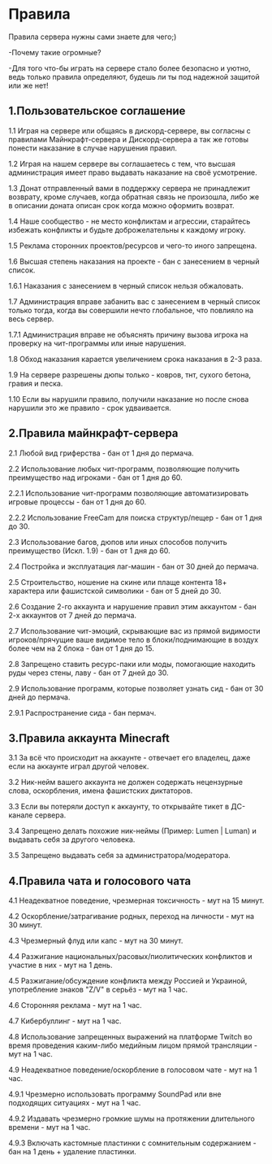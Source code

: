 # Правила

Правила сервера нужны сами знаете для чего;) 

-Почему такие огромные?

-Для того что-бы играть на сервере стало более безопасно и уютно, ведь только правила определяют, будешь ли ты под надежной защитой или же нет!

## 1.Пользовательское соглашение
1.1 Играя на сервере или общаясь в дискорд-сервере, вы согласны с правилами Майнкрафт-сервера и Дискорд-сервера а так же готовы понести наказание в случае нарушения правил.

1.2 Играя на нашем сервере вы соглашаетесь с тем, что высшая администрация имеет право выдавать наказание на своё усмотрение.

1.3 Донат отправленный вами в поддержку сервера не принадлежит возврату, кроме случаев, когда обратная связь не произошла, либо же в описании доната описан срок когда можно оформить возврат.

1.4 Наше сообщество - не место конфликтам и агрессии, старайтесь избежать конфликты и будьте доброжелательны к каждому игроку.

1.5 Реклама сторонних проектов/ресурсов и чего-то иного запрещена.

1.6 Высшая степень наказания на проекте - бан с занесением в черный список.

1.6.1 Наказания с занесением в черный список нельзя обжаловать.

1.7 Администрация вправе забанить вас с занесением в черный список только тогда, когда вы совершили нечто глобальное, что повлияло на весь сервер.

1.7.1 Администрация вправе не объяснять причину вызова игрока на проверку на чит-программы или иные нарушения.

1.8 Обход наказания карается увеличением срока наказания в 2-3 раза.

1.9 На сервере разрешены дюпы только - ковров, тнт, сухого бетона, гравия и песка.

1.10 Если вы нарушили правило, получили наказание но после снова нарушили это же правило - срок удваивается.


## 2.Правила майнкрафт-сервера

2.1 Любой вид гриферства - бан от 1 дня до пермача.

2.2 Использование любых чит-программ, позволяющие получить преимущество над игроками - бан от 1 дня до 60.

2.2.1 Использование чит-программ позволяющие автоматизировать игровые процессы - бан от 1 дня до 60.

2.2.2 Использование FreeCam для поиска структур/пещер - бан от 1 дня до 30.

2.3 Использование багов, дюпов или иных способов получить преимущество (Искл. 1.9) - бан от 1 дня до 60.

2.4 Постройка и эксплуатация лаг-машин - бан от 30 дней до пермача.

2.5 Строительство, ношение на скине или плаще контента 18+ характера или фашистской символики - бан от 5 дней до 30.

2.6 Создание 2-го аккаунта и нарушение правил этим аккаунтом - бан 2-х аккаунтов от 7 дней до пермача.

2.7 Использование чит-эмоций, скрывающие вас из прямой видимости игроков/прячущие ваше видимое тело в блоки/поднимающие в воздух более чем на 2 блока - бан от 1 дня до 15.

2.8 Запрещено ставить ресурс-паки или моды, помогающие находить руды через стены, лаву - бан от 7 дней до 30.

2.9 Использование программ, которые позволяет узнать сид - бан от 30 дней до пермача.

2.9.1 Распространение сида - бан пермач.


## 3.Правила аккаунта Minecraft

3.1 За всё что происходит на аккаунте - отвечает его владелец, даже если на аккаунте играл другой человек.

3.2 Ник-нейм вашего аккаунта не должен содержать нецензурные слова, оскорбления, имена фашистских диктаторов.

3.3 Если вы потеряли доступ к аккаунту, то открывайте тикет в ДС-канале сервера.

3.4 Запрещено делать похожие ник-неймы (Пример: Lumen | Luman) и выдавать себя за другого человека.

3.5 Запрещено выдавать себя за администратора/модератора.

## 4.Правила чата и голосового чата

4.1 Неадекватное поведение, чрезмерная токсичность - мут на 15 минут.

4.2 Оскорбление/затрагивание родных, переход на личности - мут на 30 минут.

4.3 Чрезмерный флуд или капс - мут на 30 минут.

4.4 Разжигание национальных/расовых/пиолитических конфликтов и участие в них - мут на 1 день.

4.5 Разжигание/обсуждение конфликта между Россией и Украиной, употребление знаков "Z/V" в серьёз - мут на 1 час.

4.6 Сторонняя реклама - мут на 1 час.

4.7 Кибербуллинг - мут на 1 час.

4.8 Использование запрещенных выражений на платформе Twitch во время проведения каким-либо медийным лицом прямой трансляции - мут на 1 час.

4.9 Неадекватное поведение/оскорбление в голосовом чате - мут на 1 час.

4.9.1 Чрезмерно использовать программу SoundPad или вне подходящих ситуациях - мут на 1 час.

4.9.2 Издавать чрезмерно громкие шумы на протяжении длительного времени - мут на 1 час.

4.9.3 Включать кастомные пластинки с сомнительным содержанием - бан на 1 день + удаление пластинки.
